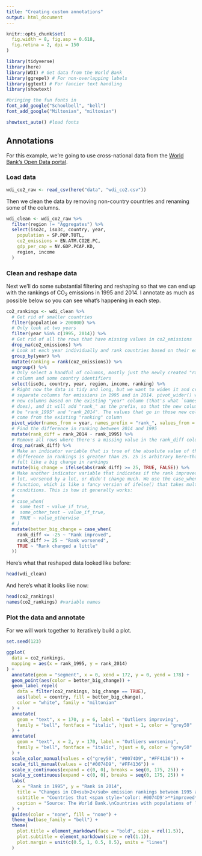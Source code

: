 ```yaml
---
title: "Creating custom annotations"
output: html_document
---
```


```r
knitr::opts_chunk$set(
  fig.width = 8, fig.asp = 0.618,
  fig.retina = 2, dpi = 150
)
```

```r
library(tidyverse)
library(here)
library(WDI) # Get data from the World Bank
library(ggrepel) # For non-overlapping labels
library(ggtext) # For fancier text handling
library(showtext)

#bringing the fun fonts in
font_add_google("Schoolbell", "bell") 
font_add_google("Miltonian", "miltonian")

showtext_auto() #load fonts

```

## Annotations

For this example, we're going to use cross-national data from the [World Bank's Open Data portal](https://data.worldbank.org/).

### Load data

```r
wdi_co2_raw <- read_csv(here("data", "wdi_co2.csv"))
```

Then we clean the data by removing non-country countries and renaming some of the columns.

```r
wdi_clean <- wdi_co2_raw %>%
  filter(region != "Aggregates") %>%
  select(iso2c, iso3c, country, year,
    population = SP.POP.TOTL,
    co2_emissions = EN.ATM.CO2E.PC,
    gdp_per_cap = NY.GDP.PCAP.KD,
    region, income
  )
```

### Clean and reshape data

Next we'll do some substantial filtering and reshaping so that we can end up with the rankings of CO~2~ emissions in 1995 and 2014. I annotate as much as possible below so you can see what's happening in each step.

```r
co2_rankings <- wdi_clean %>%
  # Get rid of smaller countries
  filter(population > 200000) %>%
  # Only look at two years
  filter(year %in% c(1995, 2014)) %>%
  # Get rid of all the rows that have missing values in co2_emissions
  drop_na(co2_emissions) %>%
  # Look at each year individually and rank countries based on their emissions that year
  group_by(year) %>%
  mutate(ranking = rank(co2_emissions)) %>%
  ungroup() %>%
  # Only select a handful of columns, mostly just the newly created "ranking"
  # column and some country identifiers
  select(iso3c, country, year, region, income, ranking) %>%
  # Right now the data is tidy and long, but we want to widen it and create
  # separate columns for emissions in 1995 and in 2014. pivot_wider() will make
  # new columns based on the existing "year" column (that's what `names_from`
  # does), and it will add "rank_" as the prefix, so that the new columns will
  # be "rank_1995" and "rank_2014". The values that go in those new columns will
  # come from the existing "ranking" column
  pivot_wider(names_from = year, names_prefix = "rank_", values_from = ranking) %>%
  # Find the difference in ranking between 2014 and 1995
  mutate(rank_diff = rank_2014 - rank_1995) %>%
  # Remove all rows where there's a missing value in the rank_diff column
  drop_na(rank_diff) %>%
  # Make an indicator variable that is true of the absolute value of the
  # difference in rankings is greater than 25. 25 is arbitrary here—that just
  # felt like a big change in rankings
  mutate(big_change = ifelse(abs(rank_diff) >= 25, TRUE, FALSE)) %>%
  # Make another indicator variable that indicates if the rank improved by a
  # lot, worsened by a lot, or didn't change much. We use the case_when()
  # function, which is like a fancy version of ifelse() that takes multiple
  # conditions. This is how it generally works:
  #
  # case_when(
  #  some_test ~ value_if_true,
  #  some_other_test ~ value_if_true,
  #  TRUE ~ value_otherwise
  # )
  mutate(better_big_change = case_when(
    rank_diff <= -25 ~ "Rank improved",
    rank_diff >= 25 ~ "Rank worsened",
    TRUE ~ "Rank changed a little"
  ))
```

Here's what that reshaped data looked like before:

```r
head(wdi_clean)
```

And here's what it looks like now:

```r
head(co2_rankings)
names(co2_rankings) #variable names
```

### Plot the data and annotate
For we will work together to iteratively build a plot. 

```r
set.seed(123)

ggplot(
  data = co2_rankings,
  mapping = aes(x = rank_1995, y = rank_2014)
) +
  annotate(geom = "segment", x = 0, xend = 172, y = 0, yend = 178) +
  geom_point(aes(color = better_big_change)) +
  geom_label_repel(
    data = filter(co2_rankings, big_change == TRUE),
    aes(label = country, fill = better_big_change),
    color = "white", family = "miltonian"
  ) +
  annotate(
    geom = "text", x = 170, y = 6, label = "Outliers improving",
    family = "bell", fontface = "italic", hjust = 1, color = "grey50"
  ) +
  annotate(
    geom = "text", x = 2, y = 170, label = "Outliers worsening",
    family = "bell", fontface = "italic", hjust = 0, color = "grey50"
  ) +
  scale_color_manual(values = c("grey50", "#0074D9", "#FF4136")) +
  scale_fill_manual(values = c("#0074D9", "#FF4136")) +
  scale_x_continuous(expand = c(0, 0), breaks = seq(0, 175, 25)) +
  scale_y_continuous(expand = c(0, 0), breaks = seq(0, 175, 25)) +
  labs(
    x = "Rank in 1995", y = "Rank in 2014",
    title = "Changes in CO<sub>2</sub> emission rankings between 1995 and 2014",
    subtitle = "Countries that <span style='color: #0074D9'>**improved**</span> or <span style='color: #FF4136'>**worsened**</span> more than 25 positions in the rankings highlighted",
    caption = "Source: The World Bank.\nCountries with populations of less than 200,000 excluded."
  ) +
  guides(color = "none", fill = "none") +
  theme_bw(base_family = "bell") +
  theme( 
    plot.title = element_markdown(face = "bold", size = rel(1.5)), 
    plot.subtitle = element_markdown(size = rel(1.1)), 
    plot.margin = unit(c(0.5, 1, 0.5, 0.5), units = "lines") 
  ) 

```
